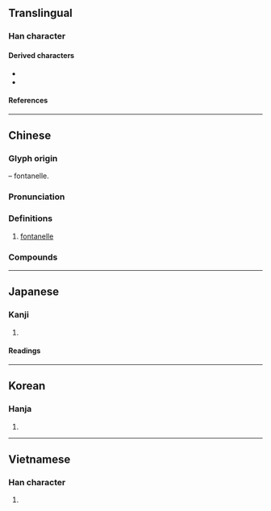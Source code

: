 {{character info}}
==Translingual==

===Han character===
{{Han char|rn=31|rad=囗|as=03|sn=6|four=26000|canj=HWK|ids=⿱丿龱}}

====Derived characters====
* {{l|mul|[[𠈈]], [[𠱖]], [[𡜧]], [[𡶯]], [[𢫥]], [[𣳦]], [[㭡]], [[𰡹]], [[硇]], [[𥿳]], [[䛜]], [[𧳄]], [[𣬈]], [[䪿]], [[𦤟]], [[𠒆]], [[𢆿]], [[𢍄]], [[𠂺]], [[恖]], [[𣬉]], [[𠃼]], [[𢇆]], [[𡿺]]}}
* {{l|mul|[[𢡔]], [[𡢗]], [[𢍱]], [[𪾙]], [[𤐫]], [[䢉]], [[𤬟]], [[𤬢]], [[𨑋]], [[𢍹]], [[㒨]], [[𤅌]], [[𤦑]], [[𧏩]], [[𧮏]], [[𨩬]], [[𨯥]], [[𩔅]], [[𨟋]]}}

====References====
{{Han ref|kx=0216.270|dkj=04691|dj=0444.010|hdz=10713.030|uh=56DF|ud=22239|bh=C9C7|bd=51655}}

----

==Chinese==
{{zh-forms|alt=𠙷-ancient,䪿,顖,𦞤}}

===Glyph origin===
{{Han etym}}
{{liushu|p}} – fontanelle.

===Pronunciation===
{{zh-pron
|m=xìn
|c=seon3,seon3-2
|md=séng
|mn=sìn
|w=2xin
|mc=y
|oc=y
|cat=n
}}

===Definitions===
{{zh-hanzi}}

# {{lb|zh|anatomy}} [[fontanelle]]

===Compounds===
{{zh-der|囟門|頭囟|頫囟|囟腦門}}

----

==Japanese==

===Kanji===
{{ja-kanji|grade=|rs=囗03}}

# {{rfdef|ja|sort=囗03}}

====Readings====
{{ja-readings|on=しん, し|kun=ひよめき}}

----

==Korean==

===Hanja===
{{ko-hanja|hangeul=신|rv=sin|mr=sin|y=sin}}

# {{rfdef|ko|sort=囗03}}

----

==Vietnamese==

===Han character===
{{vi-readings|reading=tín|rs=囗03}}

# {{rfdef|vi|sort=囗03}}